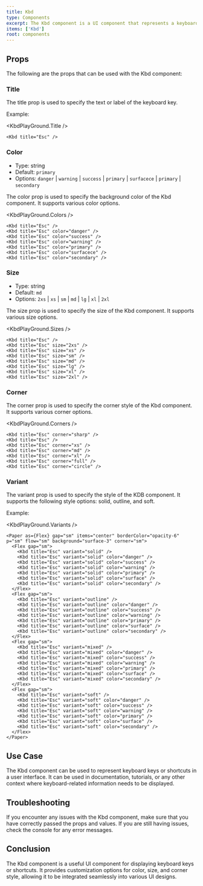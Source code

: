 ```yaml
---
title: Kbd
type: Components
excerpt: The Kbd component is a UI component that represents a keyboard key. It can be used to display keyboard shortcuts or any other key-related information.
items: ['Kbd']
root: components
---
```


## Props

The following are the props that can be used with the Kbd component:

### Title

The title prop is used to specify the text or label of the keyboard key.

Example:

<KbdPlayGround.Title />

```tsx showLineNumbers title="Home.tsx"
<Kbd title="Esc" />
```

### Color

- Type: string
- Default: `primary`
- Options: `danger` | `warning` | `success` | `primary` | `surfacece` | `primary` | `secondary`

The color prop is used to specify the background color of the Kbd component. It supports various color options.

<KbdPlayGround.Colors />

```tsx showLineNumbers title="Home.tsx"
<Kbd title="Esc" />
<Kbd title="Esc" color="danger" />
<Kbd title="Esc" color="success" />
<Kbd title="Esc" color="warning" />
<Kbd title="Esc" color="primary" />
<Kbd title="Esc" color="surfacece" />
<Kbd title="Esc" color="secondary" />
```

### Size

- Type: string
- Default: `md`
- Options: `2xs` | `xs` | `sm` | `md` | `lg` | `xl` | `2xl`

The size prop is used to specify the size of the Kbd component. It supports various size options.

<KbdPlayGround.Sizes />

```tsx showLineNumbers title="Home.tsx"
<Kbd title="Esc" />
<Kbd title="Esc" size="2xs" />
<Kbd title="Esc" size="xs" />
<Kbd title="Esc" size="sm" />
<Kbd title="Esc" size="md" />
<Kbd title="Esc" size="lg" />
<Kbd title="Esc" size="xl" />
<Kbd title="Esc" size="2xl" />
```

### Corner

The corner prop is used to specify the corner style of the Kbd component. It supports various corner options.

<KbdPlayGround.Corners />

```tsx showLineNumbers title="Home.tsx"
<Kbd title="Esc" corner="sharp" />
<Kbd title="Esc" />
<Kbd title="Esc" corner="xs" />
<Kbd title="Esc" corner="md" />
<Kbd title="Esc" corner="xl" />
<Kbd title="Esc" corner="full" />
<Kbd title="Esc" corner="circle" />
```

### Variant

The variant prop is used to specify the style of the KDB component. It supports the following style options: solid, outline, and soft.

Example:

<KbdPlayGround.Variants />

```tsx showLineNumbers title="Home.tsx" showLineNumbers title="Chips.tsx"
<Paper as={Flex} gap="sm" items="center" borderColor="opacity-6" p="sm" flow="sm" background="surface-3" corner="sm">
  <Flex gap="sm">
    <Kbd title="Esc" variant="solid" />
    <Kbd title="Esc" variant="solid" color="danger" />
    <Kbd title="Esc" variant="solid" color="success" />
    <Kbd title="Esc" variant="solid" color="warning" />
    <Kbd title="Esc" variant="solid" color="primary" />
    <Kbd title="Esc" variant="solid" color="surface" />
    <Kbd title="Esc" variant="solid" color="secondary" />
  </Flex>
  <Flex gap="sm">
    <Kbd title="Esc" variant="outline" />
    <Kbd title="Esc" variant="outline" color="danger" />
    <Kbd title="Esc" variant="outline" color="success" />
    <Kbd title="Esc" variant="outline" color="warning" />
    <Kbd title="Esc" variant="outline" color="primary" />
    <Kbd title="Esc" variant="outline" color="surface" />
    <Kbd title="Esc" variant="outline" color="secondary" />
  </Flex>
  <Flex gap="sm">
    <Kbd title="Esc" variant="mixed" />
    <Kbd title="Esc" variant="mixed" color="danger" />
    <Kbd title="Esc" variant="mixed" color="success" />
    <Kbd title="Esc" variant="mixed" color="warning" />
    <Kbd title="Esc" variant="mixed" color="primary" />
    <Kbd title="Esc" variant="mixed" color="surface" />
    <Kbd title="Esc" variant="mixed" color="secondary" />
  </Flex>
  <Flex gap="sm">
    <Kbd title="Esc" variant="soft" />
    <Kbd title="Esc" variant="soft" color="danger" />
    <Kbd title="Esc" variant="soft" color="success" />
    <Kbd title="Esc" variant="soft" color="warning" />
    <Kbd title="Esc" variant="soft" color="primary" />
    <Kbd title="Esc" variant="soft" color="surface" />
    <Kbd title="Esc" variant="soft" color="secondary" />
  </Flex>
</Paper>
```

## Use Case

The Kbd component can be used to represent keyboard keys or shortcuts in a user interface. It can be used in documentation, tutorials, or any other context where keyboard-related information needs to be displayed.

## Troubleshooting

If you encounter any issues with the Kbd component, make sure that you have correctly passed the props and values. If you are still having issues, check the console for any error messages.

## Conclusion

The Kbd component is a useful UI component for displaying keyboard keys or shortcuts. It provides customization options for color, size, and corner style, allowing it to be integrated seamlessly into various UI designs.
